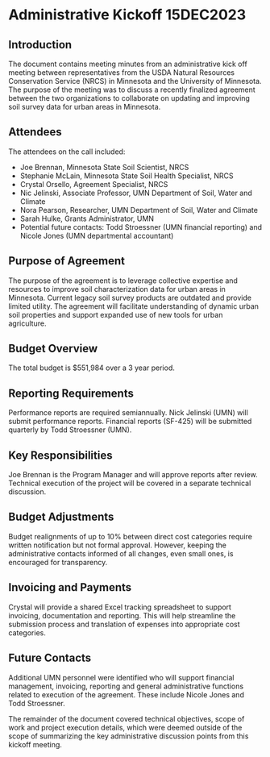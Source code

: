 # Administrative Kickoff 15DEC2023

## Introduction

The document contains meeting minutes from an administrative kick off meeting between representatives from the USDA Natural Resources Conservation Service (NRCS) in Minnesota and the University of Minnesota. The purpose of the meeting was to discuss a recently finalized agreement between the two organizations to collaborate on updating and improving soil survey data for urban areas in Minnesota.

## Attendees 

The attendees on the call included:

- Joe Brennan, Minnesota State Soil Scientist, NRCS
- Stephanie McLain, Minnesota State Soil Health Specialist, NRCS  
- Crystal Orsello, Agreement Specialist, NRCS
- Nic Jelinski, Associate Professor, UMN Department of Soil, Water and Climate
- Nora Pearson, Researcher, UMN Department of Soil, Water and Climate
- Sarah Hulke, Grants Administrator, UMN 
- Potential future contacts: Todd Stroessner (UMN financial reporting) and Nicole Jones (UMN departmental accountant)

## Purpose of Agreement

The purpose of the agreement is to leverage collective expertise and resources to improve soil characterization data for urban areas in Minnesota. Current legacy soil survey products are outdated and provide limited utility. The agreement will facilitate understanding of dynamic urban soil properties and support expanded use of new tools for urban agriculture.

## Budget Overview

The total budget is $551,984 over a 3 year period. 

## Reporting Requirements 

Performance reports are required semiannually. Nick Jelinski (UMN) will submit performance reports. Financial reports (SF-425) will be submitted quarterly by Todd Stroessner (UMN). 

## Key Responsibilities

Joe Brennan is the Program Manager and will approve reports after review. Technical execution of the project will be covered in a separate technical discussion.

## Budget Adjustments

Budget realignments of up to 10% between direct cost categories require written notification but not formal approval. However, keeping the administrative contacts informed of all changes, even small ones, is encouraged for transparency.

## Invoicing and Payments

Crystal will provide a shared Excel tracking spreadsheet to support invoicing, documentation and reporting. This will help streamline the submission process and translation of expenses into appropriate cost categories.

## Future Contacts

Additional UMN personnel were identified who will support financial management, invoicing, reporting and general administrative functions related to execution of the agreement. These include Nicole Jones and Todd Stroessner.

The remainder of the document covered technical objectives, scope of work and project execution details, which were deemed outside of the scope of summarizing the key administrative discussion points from this kickoff meeting.
